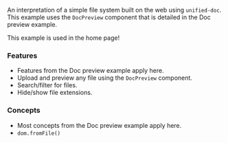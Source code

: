 

<SourceCode source="examples/file-system" />

An interpretation of a simple file system built on the web using `unified-doc`.  This example uses the `DocPreview` component that is detailed in the <Link to="/examples/doc-preview">Doc preview example</Link>.

This example is used in the home page!

### Features
- Features from the <Link to="/examples/doc-preview">Doc preview</Link> example apply here.
- Upload and preview any file using the `DocPreview` component.
- Search/filter for files.
- Hide/show file extensions.

### Concepts
- Most concepts from the <Link to="/examples/doc-preview">Doc preview</Link> example apply here.
- `dom.fromFile()`

<FileSystemExample />
